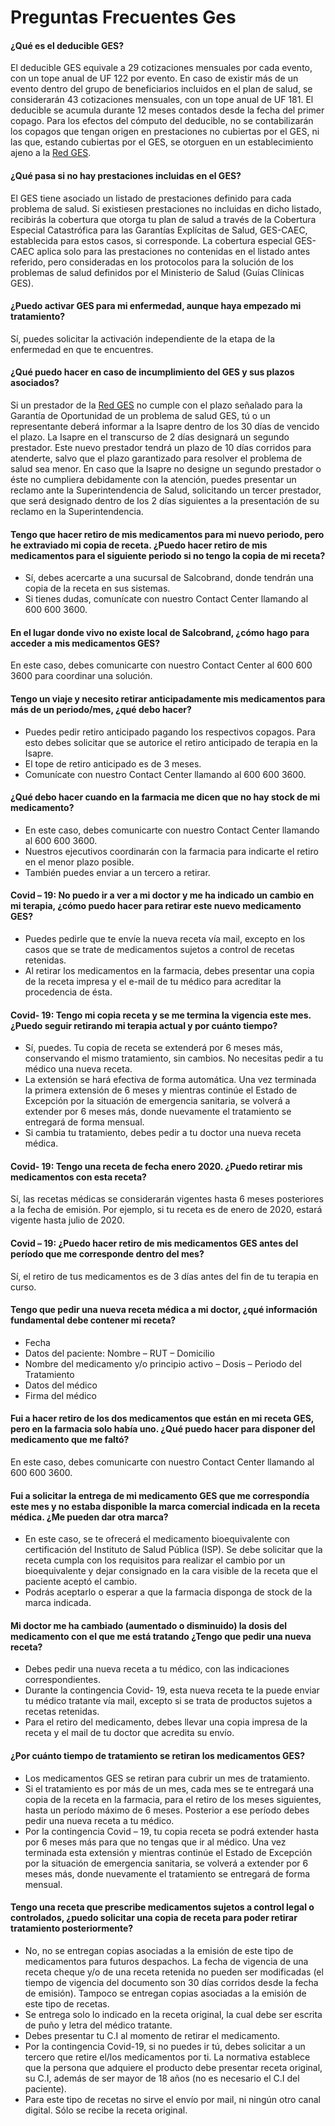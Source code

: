 # Preguntas Frecuentes Ges

#### ¿Qué es el deducible GES?

El deducible GES equivale a 29 cotizaciones mensuales por cada evento, con un tope anual de UF 122 por evento. En caso de existir más de un evento dentro del grupo de beneficiarios incluidos en el plan de salud, se considerarán 43 cotizaciones mensuales, con un tope anual de UF 181. El deducible se acumula durante 12 meses contados desde la fecha del primer copago. Para los efectos del cómputo del deducible, no se contabilizarán los copagos que tengan origen en prestaciones no cubiertas por el GES, ni las que, estando cubiertas por el GES, se otorguen en un establecimiento ajeno a la [Red GES](https://www.banmedica.cl/red-ges/).

#### ¿Qué pasa si no hay prestaciones incluidas en el GES?

El GES tiene asociado un listado de prestaciones definido para cada problema de salud. Si existiesen prestaciones no incluidas en dicho listado, recibirás la cobertura que otorga tu plan de salud a través de la Cobertura Especial Catastrófica para las Garantías Explícitas de Salud, GES-CAEC, establecida para estos casos, si corresponde. La cobertura especial GES-CAEC aplica solo para las prestaciones no contenidas en el listado antes referido, pero consideradas en los protocolos para la solución de los problemas de salud definidos por el Ministerio de Salud (Guías Clínicas GES).

#### ¿Puedo activar GES para mi enfermedad, aunque haya empezado mi tratamiento?

Sí, puedes solicitar la activación independiente de la etapa de la enfermedad en que te encuentres.

#### ¿Qué puedo hacer en caso de incumplimiento del GES y sus plazos asociados?


Si un prestador de la [Red GES](https://www.banmedica.cl/red-ges/) no cumple con el plazo señalado para la Garantía de Oportunidad de un problema de salud GES, tú o un representante deberá informar a la Isapre dentro de los 30 días de vencido el plazo. La Isapre en el transcurso de 2 días designará un segundo prestador. Este nuevo prestador tendrá un plazo de 10 días corridos para atenderte, salvo que el plazo garantizado para resolver el problema de salud sea menor. En caso que la Isapre no designe un segundo prestador o éste no cumpliera debidamente con la atención, puedes presentar un reclamo ante la Superintendencia de Salud, solicitando un tercer prestador, que será designado dentro de los 2 días siguientes a la presentación de su reclamo en la Superintendencia.


#### Tengo que hacer retiro de mis medicamentos para mi nuevo periodo, pero he extraviado mi copia de receta. ¿Puedo hacer retiro de mis medicamentos para el siguiente periodo si no tengo la copia de mi receta?

-   Sí, debes acercarte a una sucursal de Salcobrand, donde tendrán una copia de la receta en sus sistemas.
-   Si tienes dudas, comunícate con nuestro Contact Center llamando al 600 600 3600.

#### En el lugar donde vivo no existe local de Salcobrand, ¿cómo hago para acceder a mis medicamentos GES?

En este caso, debes comunicarte con nuestro Contact Center al 600 600 3600 para coordinar una solución.

#### Tengo un viaje y necesito retirar anticipadamente mis medicamentos para más de un periodo/mes, ¿qué debo hacer?

-   Puedes pedir retiro anticipado pagando los respectivos copagos. Para esto debes solicitar que se autorice el retiro anticipado de terapia en la Isapre.
-   El tope de retiro anticipado es de 3 meses.
-   Comunícate con nuestro Contact Center llamando al 600 600 3600.

#### ¿Qué debo hacer cuando en la farmacia me dicen que no hay stock de mi medicamento?

-   En este caso, debes comunicarte con nuestro Contact Center llamando al 600 600 3600.
-   Nuestros ejecutivos coordinarán con la farmacia para indicarte el retiro en el menor plazo posible.
-   También puedes enviar a un tercero a retirar.

#### Covid – 19: No puedo ir a ver a mi doctor y me ha indicado un cambio en mi terapia, ¿cómo puedo hacer para retirar este nuevo medicamento GES?

-   Puedes pedirle que te envíe la nueva receta vía mail, excepto en los casos que se trate de medicamentos sujetos a control de recetas retenidas.
-   Al retirar los medicamentos en la farmacia, debes presentar una copia de la receta impresa y el e-mail de tu médico para acreditar la procedencia de ésta.

#### Covid- 19: Tengo mi copia receta y se me termina la vigencia este mes. ¿Puedo seguir retirando mi terapia actual y por cuánto tiempo?

-   Sí, puedes. Tu copia de receta se extenderá por 6 meses más, conservando el mismo tratamiento, sin cambios. No necesitas pedir a tu médico una nueva receta.
-   La extensión se hará efectiva de forma automática. Una vez terminada la primera extensión de 6 meses y mientras continúe el Estado de Excepción por la situación de emergencia sanitaria, se volverá a extender por 6 meses más, donde nuevamente el tratamiento se entregará de forma mensual.
-   Si cambia tu tratamiento, debes pedir a tu doctor una nueva receta médica.

#### Covid- 19: Tengo una receta de fecha enero 2020. ¿Puedo retirar mis medicamentos con esta receta?

Sí, las recetas médicas se considerarán vigentes hasta 6 meses posteriores a la fecha de emisión. Por ejemplo, si tu receta es de enero de 2020, estará vigente hasta julio de 2020.

#### Covid – 19: ¿Puedo hacer retiro de mis medicamentos GES antes del período que me corresponde dentro del mes?

Sí, el retiro de tus medicamentos es de 3 días antes del fin de tu terapia en curso.

#### Tengo que pedir una nueva receta médica a mi doctor, ¿qué información fundamental debe contener mi receta?

-   Fecha
-   Datos del paciente: Nombre – RUT – Domicilio
-   Nombre del medicamento y/o principio activo – Dosis – Periodo del Tratamiento
-   Datos del médico
-   Firma del médico

#### Fui a hacer retiro de los dos medicamentos que están en mi receta GES, pero en la farmacia solo había uno. ¿Qué puedo hacer para disponer del medicamento que me faltó?

En este caso, debes comunicarte con nuestro Contact Center llamando al 600 600 3600.

#### Fui a solicitar la entrega de mi medicamento GES que me correspondía este mes y no estaba disponible la marca comercial indicada en la receta médica. ¿Me pueden dar otra marca?

-   En este caso, se te ofrecerá el medicamento bioequivalente con certificación del Instituto de Salud Pública (ISP). Se debe solicitar que la receta cumpla con los requisitos para realizar el cambio por un bioequivalente y dejar consignado en la cara visible de la receta que el paciente aceptó el cambio.
-   Podrás aceptarlo o esperar a que la farmacia disponga de stock de la marca indicada.

#### Mi doctor me ha cambiado (aumentado o disminuido) la dosis del medicamento con el que me está tratando ¿Tengo que pedir una nueva receta?

-   Debes pedir una nueva receta a tu médico, con las indicaciones correspondientes.
-   Durante la contingencia Covid- 19, esta nueva receta te la puede enviar tu médico tratante vía mail, excepto si se trata de productos sujetos a recetas retenidas.
-   Para el retiro del medicamento, debes llevar una copia impresa de la receta y el mail de tu doctor que acredita su envío.

#### ¿Por cuánto tiempo de tratamiento se retiran los medicamentos GES?

-   Los medicamentos GES se retiran para cubrir un mes de tratamiento.
-   Si el tratamiento es por más de un mes, cada mes se te entregará una copia de la receta en la farmacia, para el retiro de los meses siguientes, hasta un período máximo de 6 meses. Posterior a ese período debes pedir una nueva receta a tu médico.
-   Por la contingencia Covid – 19, tu copia receta se podrá extender hasta por 6 meses más para que no tengas que ir al médico. Una vez terminada esta extensión y mientras continúe el Estado de Excepción por la situación de emergencia sanitaria, se volverá a extender por 6 meses más, donde nuevamente el tratamiento se entregará de forma mensual.

#### Tengo una receta que prescribe medicamentos sujetos a control legal o controlados, ¿puedo solicitar una copia de receta para poder retirar tratamiento posteriormente?

-   No, no se entregan copias asociadas a la emisión de este tipo de medicamentos para futuros despachos. La fecha de vigencia de una receta cheque y/o de una receta retenida no pueden ser modificadas (el tiempo de vigencia del documento son 30 días corridos desde la fecha de emisión). Tampoco se entregan copias asociadas a la emisión de este tipo de recetas.
-   Se entrega solo lo indicado en la receta original, la cual debe ser escrita de puño y letra del médico tratante.
-   Debes presentar tu C.I al momento de retirar el medicamento.
-   Por la contingencia Covid-19, si no puedes ir tú, debes solicitar a un tercero que retire el/los medicamentos por ti. La normativa establece que la persona que adquiere el producto debe presentar receta original, su C.I, además de ser mayor de 18 años (no es necesario el C.I del paciente).
-   Para este tipo de recetas no sirve el envío por mail, ni ningún otro canal digital. Sólo se recibe la receta original.